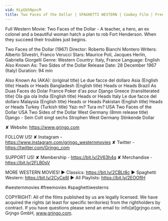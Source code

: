 ```yaml
---
vid: KLpGbSNpocM
title: Two Faces of the Dollar | SPAGHETTI WESTERN | Cowboy Film | Free Western
---
```


Full Western Movie: Two Faces of the Dollar - A teacher, a hero, an ex colonel and a beautiful woman hatch a plan to rob Fort Henderson. When they succeed their troubles just begins.

Two Faces of the Dollar (1967)
Director: Roberto Bianchi Montero
Writers: Alberto Silvestri, Franco Verucci
Stars: Maurice Poli, Jacques Herlin, Gabriella Giorgelli
Genre: Western
Country: Italy, France
Language: English
Also Known As: Two Sides of the Dollar
Release Date: 28 December 1967 (Italy)
Duration: 94 min

Also Known As (AKA):
(original title) Le due facce del dollaro
Asia (English title) Heads or Heads
Bangladesh (English title) Heads or Heads
Brazil As Duas Faces do Dolar
France Poker d'as pour Django
Greece (transliterated title) Ola gia ola
India (English title) Heads or Heads
Italy Le due facce del dollaro
Malaysia (English title) Heads or Heads
Pakistan (English title) Heads or Heads
Turkey (Turkish title) Yazı mı? Tura mı?
USA Two Faces of the Dollar
USA Two Sides of the Dollar
West Germany (8mm release title) Django - Sein Colt singt sechs Strophen
West Germany Stinkende Dollar

✘ Website: https://www.grjngo.com

FOLLOW US!
✘ Instagram - https://www.instagram.com/grjngo_westernmovies
✘ Twitter - https://twitter.com/Grjngo_com

SUPPORT US!
✘ Membership - https://bit.ly/2V63h4q
✘ Merchandise - https://bit.ly/2FLB0sV

MORE WESTERN MOVIES! 
► Classics: https://bit.ly/2CBLt8c 
► Spaghetti Western: https://bit.ly/2CyCe8I 
► All Playlists: https://bit.ly/2EOOfIH 

#westernmovies #freemovies #spaghettiwesterns

COPYRIGHT: All of the films published by us are legally licensed. We have acquired the rights (at least for specific territories) from the rightholders by contract. If you have questions please send an email to: info[at]grjngo.com, Grjngo GmbH, www.grjngo.com.